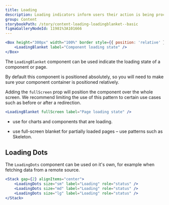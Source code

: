 ```yaml
---
title: Loading
description: Loading indicators inform users their action is being processed.
group: Content
storybookPath: /story/content-loading-loadingblanket--basic
figmaGalleryNodeId: 11981%3A101666
---
```


```jsx live
<Box height="300px" width="100%" border style={{ position: 'relative' }}>
	<LoadingBlanket label="Component loading state" />
</Box>
```

The `LoadingBlanket` component can be used indicate the loading state of a component or page.

By default this component is positioned absolutely, so you will need to make sure your component container is positioned relatively.

Adding the `fullScreen` prop will position the component over the whole screen. We recommend limiting the use of this pattern to certain use cases such as before or after a redirection.

```jsx
<LoadingBlanket fullScreen label="Page loading state" />
```

<DoHeading />

- use for charts and components that are loading.

<DontHeading />

- use full-screen blanket for partially loaded pages – use patterns such as Skeleton.

## Loading Dots

The `LoadingDots` component can be used on it's own, for example when fetching data from a remote source.

```jsx live
<Stack gap={2} alignItems="center">
	<LoadingDots size="sm" label="Loading" role="status" />
	<LoadingDots size="md" label="Loading" role="status" />
	<LoadingDots size="lg" label="Loading" role="status" />
</Stack>
```
